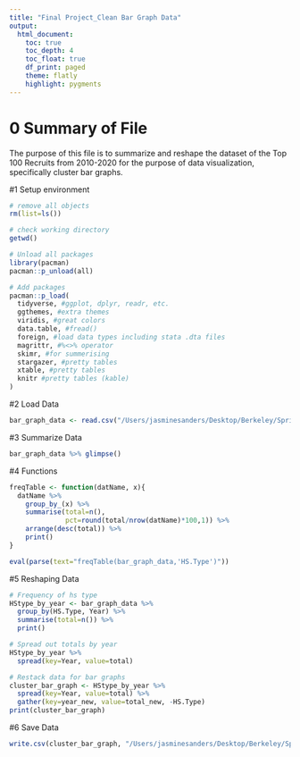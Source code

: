 ```yaml
---
title: "Final Project_Clean Bar Graph Data"
output:
  html_document:
    toc: true
    toc_depth: 4
    toc_float: true
    df_print: paged
    theme: flatly
    highlight: pygments
---
```

# 0 Summary of File
The purpose of this file is to summarize and reshape the dataset of the Top 100 Recruits from 2010-2020 for the purpose of data visualization, specifically cluster bar graphs. 

#1 Setup environment
```r
# remove all objects
rm(list=ls())

# check working directory
getwd()

# Unload all packages 
library(pacman)
pacman::p_unload(all)

# Add packages 
pacman::p_load(
  tidyverse, #ggplot, dplyr, readr, etc.
  ggthemes, #extra themes
  viridis, #great colors
  data.table, #fread() 
  foreign, #load data types including stata .dta files 
  magrittr, #%<>% operator
  skimr, #for summerising
  stargazer, #pretty tables 
  xtable, #pretty tables 
  knitr #pretty tables (kable)
)
```

#2 Load Data 
```r
bar_graph_data <- read.csv("/Users/jasminesanders/Desktop/Berkeley/Spring 2020/239T Intro to Computational Tools/Final_Project/top_100_2010-2020_csv.csv")
```

#3 Summarize Data
```r
bar_graph_data %>% glimpse()
```

#4 Functions
```r
freqTable <- function(datName, x){
  datName %>% 
    group_by_(x) %>% 
    summarise(total=n(),
              pct=round(total/nrow(datName)*100,1)) %>% 
    arrange(desc(total)) %>%
    print()
}

eval(parse(text="freqTable(bar_graph_data,'HS.Type')"))
```

#5 Reshaping Data
```r
# Frequency of hs type
HStype_by_year <- bar_graph_data %>% 
  group_by(HS.Type, Year) %>% 
  summarise(total=n()) %>%
  print()

# Spread out totals by year 
HStype_by_year %>% 
  spread(key=Year, value=total)

# Restack data for bar graphs
cluster_bar_graph <- HStype_by_year %>% 
  spread(key=Year, value=total) %>%
  gather(key=year_new, value=total_new, -HS.Type)
print(cluster_bar_graph)
```

#6 Save Data
```r
write.csv(cluster_bar_graph, "/Users/jasminesanders/Desktop/Berkeley/Spring 2020/239T Intro to Computational Tools/Final_Project/reformatted data.csv")
```


